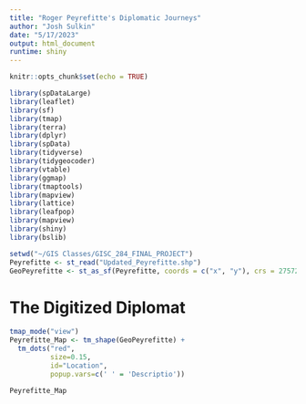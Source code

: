 ```yaml
---
title: "Roger Peyrefitte's Diplomatic Journeys"
author: "Josh Sulkin"
date: "5/17/2023"
output: html_document
runtime: shiny
---
```


```r
knitr::opts_chunk$set(echo = TRUE)
```

```r
library(spDataLarge)
library(leaflet)
library(sf)
library(tmap)
library(terra)
library(dplyr)
library(spData)
library(tidyverse)
library(tidygeocoder)
library(vtable)
library(ggmap)
library(tmaptools)
library(mapview)
library(lattice)
library(leafpop)
library(mapview)
library(shiny)
library(bslib)
```

```r
setwd("~/GIS Classes/GISC_284_FINAL_PROJECT")
Peyrefitte <- st_read("Updated_Peyrefitte.shp")
GeoPeyrefitte <- st_as_sf(Peyrefitte, coords = c("x", "y"), crs = 27572)
```

# The Digitized Diplomat

```r
tmap_mode("view")
Peyrefitte_Map <- tm_shape(GeoPeyrefitte) + 
  tm_dots("red", 
          size=0.15, 
          id="Location", 
          popup.vars=c(' ' = 'Descriptio'))
```

```r
Peyrefitte_Map
```
